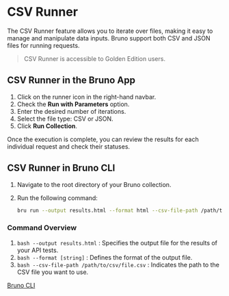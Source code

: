 # CSV Runner 

The CSV Runner feature allows you to iterate over files, making it easy to manage and manipulate data inputs. Bruno support both CSV and JSON files for running requests.

> CSV Runner is accessible to Golden Edition users.

## CSV Runner in the Bruno App

1. Click on the runner icon in the right-hand navbar.
2. Check the **Run with Parameters** option.
3. Enter the desired number of iterations.
4. Select the file type: CSV or JSON.
5. Click **Run Collection**.

Once the execution is complete, you can review the results for each individual request and check their statuses.

## CSV Runner in Bruno CLI

1. Navigate to the root directory of your Bruno collection.
2. Run the following command:

   ```bash
   bru run --output results.html --format html --csv-file-path /path/to/csv/file.csv --env Prod

### Command Overview 
1. `bash --output results.html` : Specifies the output file for the results of your API tests.
2. `bash --format [string]` : Defines the format of the output file.
3. `bash --csv-file-path /path/to/csv/file.csv` : Indicates the path to the CSV file you want to use. 

[Bruno CLI]("")